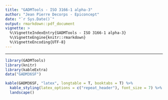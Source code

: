 ```yaml
---
title: "GADMTools - ISO 3166-1 alpha-3"
author: "Jean Pierre Decorps - Epiconcept"
date: "`r Sys.Date()`"
output: rmarkdown::pdf_document
vignette: >
  %\VignetteIndexEntry{GADMTools - ISO 3166-1 alpha-3}
  %\VignetteEngine{knitr::rmarkdown}
  %\VignetteEncoding{UTF-8}
---
```





--------------------------------------------------------------------------------------------


```r
library(GADMTools)
library(knitr)
library(kableExtra)
data("GADM36SF")

kable(GADM36SF, "latex", longtable = T, booktabs = T) %>%
  kable_styling(latex_options = c("repeat_header"), font_size = 7) %>%
  landscape()
```








